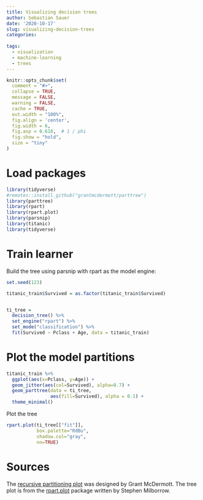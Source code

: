 ```yaml
---
title: Visualizing decision trees
author: Sebastian Sauer
date: '2020-10-17'
slug: visualizing-decision-trees
categories:
  
tags:
  - visualization
  - machine-learning
  - trees
---
```




```r
knitr::opts_chunk$set(
  comment = "#>",
  collapse = TRUE,
  message = FALSE,
  warning = FALSE,
  cache = TRUE,
  out.width = "100%",
  fig.align = 'center',
  fig.width = 6,
  fig.asp = 0.618,  # 1 / phi
  fig.show = "hold",
  size = "tiny"
)
```



# Load packages

```r
library(tidyverse)
#remotes::install_github("grantmcdermott/parttree")
library(parttree)
library(rpart)
library(rpart.plot)
library(parsnip)
library(titanic) 
library(tidyverse)
```



# Train learner

Build the tree using parsnip with rpart as the model engine:


```r
set.seed(123) 

titanic_train$Survived = as.factor(titanic_train$Survived)


ti_tree =
  decision_tree() %>%
  set_engine("rpart") %>%
  set_mode("classification") %>%
  fit(Survived ~ Pclass + Age, data = titanic_train)
```



# Plot the model partitions


```r
titanic_train %>%
  ggplot(aes(x=Pclass, y=Age)) +
  geom_jitter(aes(col=Survived), alpha=0.7) +
  geom_parttree(data = ti_tree, 
                aes(fill=Survived), alpha = 0.1) +
  theme_minimal()
```


Plot the tree


```r
rpart.plot(ti_tree[["fit"]], 
           box.palette="RdBu", 
           shadow.col="gray", 
           nn=TRUE)
```



# Sources

The [recursive partitioning plot](https://www.r-bloggers.com/2020/03/visualizing-decision-tree-partition-and-decision-boundaries/) was designed by Grant McDermott. The tree plot is from the [rpart.plot](https://cran.r-project.org/web/packages/rpart.plot/index.html) package written by Stephen Milborrow.  
